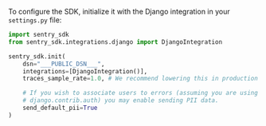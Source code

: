 To configure the SDK, initialize it with the Django integration in your `settings.py` file:

```python {filename:settings.py}
import sentry_sdk
from sentry_sdk.integrations.django import DjangoIntegration

sentry_sdk.init(
    dsn="___PUBLIC_DSN___",
    integrations=[DjangoIntegration()],
    traces_sample_rate=1.0, # We recommend lowering this in production

    # If you wish to associate users to errors (assuming you are using
    # django.contrib.auth) you may enable sending PII data.
    send_default_pii=True
)
```
